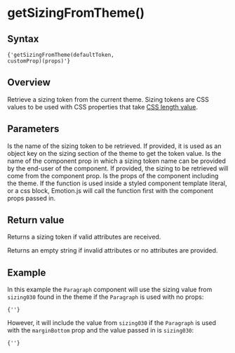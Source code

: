 

# getSizingFromTheme()

## Syntax

<Code>{'getSizingFromTheme(defaultToken, customProp)(props)'}</Code>

## Overview

Retrieve a sizing token from the current theme. Sizing tokens are CSS values to be used with CSS properties that take [CSS length value](https://developer.mozilla.org/en-US/docs/Learn/CSS/Building_blocks/Values_and_units#Numbers_lengths_and_percentages).

## Parameters

<LegacyBlock marginTop='sizing040'>
  <Prop name='defaultToken' type='ThemeToken'>
    Is the name of the sizing token to be retrieved. If provided, it is used as an object key on the sizing section of the theme to get the token value.
  </Prop>
  <Prop name='customProp' type="Exclude<keyof Props, 'theme'>">
    Is the name of the component prop in which a sizing token name can be provided by the end-user of the component. If provided, the sizing to be retrieved will come from the component prop.
  </Prop>
  <Prop name='props' type='Props'>
    Is the props of the component including the theme. If the function is used inside a styled component template literal, or a css block, Emotion.js will call the function first with the component props passed in.
  </Prop>
</LegacyBlock>

## Return value

Returns a sizing token if valid attributes are received.

Returns an empty string if invalid attributes or no attributes are provided.

## Example

<CodeFromFile language="text" path="examples/utils/get-sizing-from-theme.tsx"/>

In this example the `Paragraph` component will use the sizing value from `sizing030` found in the theme if the `Paragraph` is used with no props:

<Code>{'<Paragraph />'}</Code>

However, it will include the value from `sizing030` if the `Paragraph` is used with the `marginBottom` prop and the value passed in is `sizing030`:

<Code>{'<Paragraph marginBottom="sizing030" />'}</Code>
